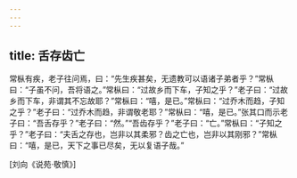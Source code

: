 ```yaml
---
---
---
```

title: 舌存齿亡
---




常枞有疾，老子往问焉，曰：“先生疾甚矣，无遗教可以语诸子弟者乎？”常枞曰：“子虽不问，吾将语之。”常枞曰：“过故乡而下车，子知之乎？”老子曰：“过故乡而下车，非谓其不忘故耶？”常枞曰：“嘻，是已。”常枞曰：“过乔木而趋，子知之乎？”老子曰：“过乔木而趋，非谓敬老耶？”常枞曰：“嘻，是已。”张其口而示老子曰：“吾舌存乎？”老子曰：“然。”“吾齿存乎？”老子曰：“亡。”常枞曰：“子知之乎？”老子曰：“夫舌之存也，岂非以其柔邪？齿之亡也，岂非以其刚邪？”常枞曰：“嘻，是已，天下之事已尽矣，无以复语子哉。”

[刘向《说苑·敬慎》]